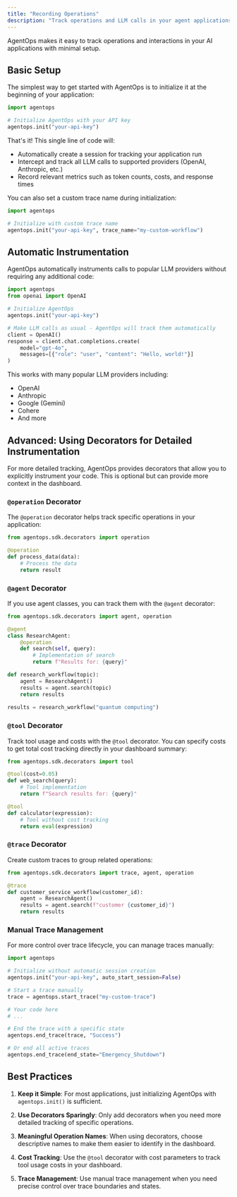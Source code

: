 ```yaml
---
title: "Recording Operations"
description: "Track operations and LLM calls in your agent applications."
---
```


AgentOps makes it easy to track operations and interactions in your AI applications with minimal setup.

## Basic Setup

The simplest way to get started with AgentOps is to initialize it at the beginning of your application:

```python
import agentops

# Initialize AgentOps with your API key
agentops.init("your-api-key")
```

That's it! This single line of code will:
- Automatically create a session for tracking your application run
- Intercept and track all LLM calls to supported providers (OpenAI, Anthropic, etc.)
- Record relevant metrics such as token counts, costs, and response times

You can also set a custom trace name during initialization:

```python
import agentops

# Initialize with custom trace name
agentops.init("your-api-key", trace_name="my-custom-workflow")
```

## Automatic Instrumentation

AgentOps automatically instruments calls to popular LLM providers without requiring any additional code:

```python
import agentops
from openai import OpenAI

# Initialize AgentOps
agentops.init("your-api-key")

# Make LLM calls as usual - AgentOps will track them automatically
client = OpenAI()
response = client.chat.completions.create(
    model="gpt-4o",
    messages=[{"role": "user", "content": "Hello, world!"}]
)
```

This works with many popular LLM providers including:
- OpenAI
- Anthropic
- Google (Gemini)
- Cohere
- And more

## Advanced: Using Decorators for Detailed Instrumentation

For more detailed tracking, AgentOps provides decorators that allow you to explicitly instrument your code. This is optional but can provide more context in the dashboard.

### `@operation` Decorator

The `@operation` decorator helps track specific operations in your application:

```python
from agentops.sdk.decorators import operation

@operation
def process_data(data):
    # Process the data
    return result
```

### `@agent` Decorator

If you use agent classes, you can track them with the `@agent` decorator:

```python
from agentops.sdk.decorators import agent, operation

@agent
class ResearchAgent:
    @operation
    def search(self, query):
        # Implementation of search
        return f"Results for: {query}"

def research_workflow(topic):
    agent = ResearchAgent()
    results = agent.search(topic)
    return results
    
results = research_workflow("quantum computing")
```

### `@tool` Decorator

Track tool usage and costs with the `@tool` decorator. You can specify costs to get total cost tracking directly in your dashboard summary:

```python
from agentops.sdk.decorators import tool

@tool(cost=0.05)
def web_search(query):
    # Tool implementation
    return f"Search results for: {query}"

@tool
def calculator(expression):
    # Tool without cost tracking
    return eval(expression)
```

### `@trace` Decorator

Create custom traces to group related operations:

```python
from agentops.sdk.decorators import trace, agent, operation

@trace
def customer_service_workflow(customer_id):
    agent = ResearchAgent()
    results = agent.search(f"customer {customer_id}")
    return results
```

### Manual Trace Management

For more control over trace lifecycle, you can manage traces manually:

```python
import agentops

# Initialize without automatic session creation
agentops.init("your-api-key", auto_start_session=False)

# Start a trace manually
trace = agentops.start_trace("my-custom-trace")

# Your code here
# ...

# End the trace with a specific state
agentops.end_trace(trace, "Success")

# Or end all active traces
agentops.end_trace(end_state="Emergency_Shutdown")
```

## Best Practices

1. **Keep it Simple**: For most applications, just initializing AgentOps with `agentops.init()` is sufficient.

2. **Use Decorators Sparingly**: Only add decorators when you need more detailed tracking of specific operations.

3. **Meaningful Operation Names**: When using decorators, choose descriptive names to make them easier to identify in the dashboard.

4. **Cost Tracking**: Use the `@tool` decorator with cost parameters to track tool usage costs in your dashboard.

5. **Trace Management**: Use manual trace management when you need precise control over trace boundaries and states.

<script type="module" src="/scripts/github_stars.js"></script>
<script type="module" src="/scripts/scroll-img-fadein-animation.js"></script>
<script type="module" src="/scripts/button_heartbeat_animation.js"></script>
<script type="module" src="/scripts/adjust_api_dynamically.js"></script>
